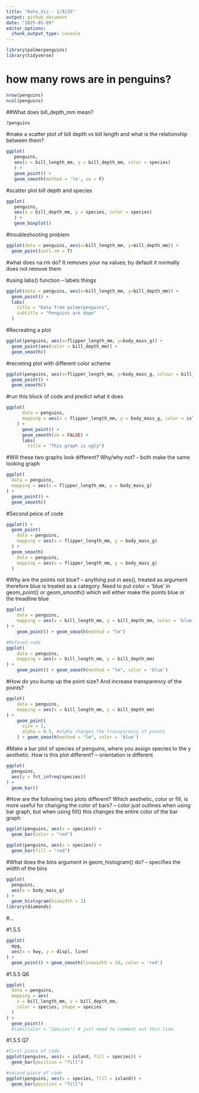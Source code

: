 ```yaml
---
title: "Data_Vis - 1/9/25"
output: github_document
date: "2025-01-09"
editor_options: 
  chunk_output_type: console
---
```


```r
library(palmerpenguins)
library(tidyverse)
```
# how many rows are in penguins?
```r
nrow(penguins)
ncol(penguins)
```
##What does bill_depth_mm mean?
```r
?penguins
```
#make a scatter plot of bill depth vs bill length and what is the relationship between them?
```r
ggplot(
   penguins,
   aes(x = bill_length_mm, y = bill_depth_mm, color = species)
   ) +
   geom_point() +
   geom_smooth(method = 'lm', se = F)
```

#scatter plot bill depth and species
```r
ggplot(
   penguins,
   aes(x = bill_depth_mm, y = species, color = species)
   ) +
   geom_boxplot()
```

#troubleshooting problem
```r
ggplot(data = penguins, aes(x=bill_length_mm, y=bill_depth_mm)) + 
  geom_point(outl.rm = T)
```

#what does na.rm do? It removes your na values; by default it normally does not remove them

#using labs() function -- labels things
```r
ggplot(data = penguins, aes(x=bill_length_mm, y=bill_depth_mm)) + 
  geom_point() + 
  labs(
    title = "Data from palmerpenguins",
    subtitle = "Penguins are dope"
  )
```

#Recreating a plot
```r
ggplot(penguins, aes(x=flipper_length_mm, y=body_mass_g)) + 
  geom_point(aes(color = bill_depth_mm)) +
  geom_smooth() 
```

#recreting plot with different color scheme
```r
ggplot(penguins, aes(x=flipper_length_mm, y=body_mass_g, colour = bill_depth_mm)) + 
  geom_point() +
  geom_smooth() 
```

#run this block of code and predict what it does
```r
ggplot(
      data = penguins,
      mapping = aes(x = flipper_length_mm, y = body_mass_g, color = island)
    ) +
      geom_point() +
      geom_smooth(se = FALSE) +
      labs(
        title = "This graph is ugly")
```

#Will these two graphs look different? Why/why not? - both make the same looking graph
```r
ggplot(
  data = penguins,
  mapping = aes(x = flipper_length_mm, y = body_mass_g)
) +
  geom_point() +
  geom_smooth()
```

#Second peice of code
```r
ggplot() +
  geom_point(
    data = penguins,
    mapping = aes(x = flipper_length_mm, y = body_mass_g)
  ) +
  geom_smooth(
    data = penguins,
    mapping = aes(x = flipper_length_mm, y = body_mass_g)
  )
```

#Why are the points not blue? -- anything put in aes(), treated as argument therefore blue is treated as a category. Need to put color = 'blue' in geom_point() or geom_smooth() which will either make the points blue or the treadline blue
```r
ggplot(
    data = penguins, 
    mapping = aes(x = bill_length_mm, y = bill_depth_mm, color = 'blue')
) +
    geom_point() + geom_smooth(method = "lm")

#Refined code
ggplot(
    data = penguins, 
    mapping = aes(x = bill_length_mm, y = bill_depth_mm)
) +
    geom_point() + geom_smooth(method = "lm", color = 'blue')
```

#How do you bump up the point size? And increase transparency of the points?
```r
ggplot(
    data = penguins, 
    mapping = aes(x = bill_length_mm, y = bill_depth_mm)
) +
    geom_point(
      size = 2,
      alpha = 0.5, #alpha changes the transparency of points
    ) + geom_smooth(method = "lm", color = 'blue')
```

#Make a bar plot of species of penguins, where you assign species to the y aesthetic. How is this plot different? -- orientation is different
```r
ggplot(
  penguins,
  aes(y = fct_infreq(species))
) +
  geom_bar()
```

#How are the following two plots different? Which aesthetic, color or fill, is more useful for changing the color of bars? -- color just outlines when using bar graph, but when using fill() this changes the entire color of the bar graph
```r
ggplot(penguins, aes(x = species)) +
  geom_bar(color = "red")

ggplot(penguins, aes(x = species)) +
  geom_bar(fill = "red")
```

#What does the bins argument in geom_histogram() do? -- specifies the width of the bins
```r
ggplot(
  penguins,
  aes(x = body_mass_g)
) +
  geom_histogram(binwidth = 2)
library(diamonds)
```

#...


#1.5.5
```r
ggplot(
  mpg,
  aes(x = hwy, y = displ, line) 
) +
  geom_point() + geom_smooth(linewidth = 10, color = 'red')
```

#1.5.5 Q6
```r
ggplot(
  data = penguins,
  mapping = aes(
    x = bill_length_mm, y = bill_depth_mm, 
    color = species, shape = species
  )
) +
  geom_point() 
  #labs(color = "Species") # just need to comment out this line.
```

#1.5.5 Q7
```r
#first piece of code
ggplot(penguins, aes(x = island, fill = species)) +
  geom_bar(position = "fill")

#second piece of code
ggplot(penguins, aes(x = species, fill = island)) +
  geom_bar(position = "fill")
```